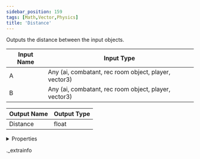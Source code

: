 ```yaml
---
sidebar_position: 159
tags: [Math,Vector,Physics]
title: 'Distance'
---
```


Outputs the distance between the input objects.



<IChip uuid="da92dbd5-5bbd-4afa-8eb1-2e88fff2380d" />

| Input Name | Input Type |
|-----------|-----------|
| A | Any (ai, combatant, rec room object, player, vector3) |
| B | Any (ai, combatant, rec room object, player, vector3) |

| Output Name | Output Type |
|-----------|-----------|
| Distance | float |


<details>
  <summary>Properties</summary>
  <div>
    <div>
    <table>
      <thead>
        <tr>
          <th>Room availability:</th>
          <th>Available everywhere</th>
        </tr>
        <tr>
          <th>Is beta required?</th>
          <th>No</th>
        </tr>
        <tr>
          <th>Is this chip a trolling risk?</th>
          <th>No</th>
        </tr>
        <tr>
          <th>Is this chip a role assignment risk?</th>
          <th>No</th>
        </tr>
        <tr>
          <th>Chip UUID</th>
          <th>da92dbd5-5bbd-4afa-8eb1-2e88fff2380d</th>
        </tr>
      </thead>
    </table>
    </div>
  </div>
</details>

._extrainfo